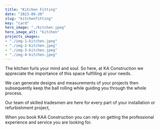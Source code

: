 ```yaml
---
title: "Kitchen Fitting"
date: "2023-09-20"
slug: "kitchenfitting"
key: "card"
hero_image: "./kitchen.jpeg"
hero_image_alt: "kitchen"
projects_images:
- "./img-1-kitchen.jpeg"
- "./img-2-kitchen.jpeg"
- "./img-3-kitchen.jpeg"
- "./img-4-kitchen.jpeg"
---
```



The kitchen furls your mind and soul. So here, at KA Construction we appreciate the importance of this space fulfilling al your needs. 

We can generate designs and measurements of your projects then subsequently keep the ball rolling while guiding you through the whole process.

Our team of skilled tradesmen are here for every part of your installation or refurbishment project, 

When you book KAA Construction you can rely on getting the professional experience and service you are looking for.
